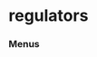 # regulators


### Menus
<ul className='grid grid-cols-1 md:grid-cols-2 lg:grid-cols-3 xl:grid-cols-4 gap-4 -ml-6'>
<ReferenceCard
    title="sec"
    description="schema_files, sic_search, symbol_map, institutions_search, cik_map, rss_litigation"
    url="regulators/sec"
/>
</ul>

